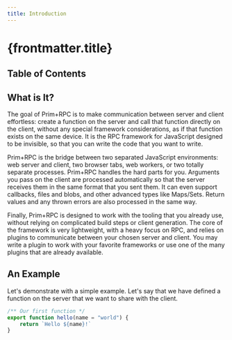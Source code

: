 ```yaml
---
title: Introduction
---
```



# {frontmatter.title}

## Table of Contents

## What is It?

The goal of Prim+RPC is to make communication between server and client effortless: create a function on the server and
call that function directly on the client, without any special framework considerations, as if that function exists on
the same device. It is the RPC framework for JavaScript designed to be invisible, so that you can write the code that
you want to write.

Prim+RPC is the bridge between two separated JavaScript environments: web server and client, two browser tabs, web
workers, or two totally separate processes. Prim+RPC handles the hard parts for you. Arguments you pass on the client
are processed automatically so that the server receives them in the same format that you sent them. It can even support
callbacks, files and blobs, and other advanced types like Maps/Sets. Return values and any thrown errors are also
processed in the same way.

Finally, Prim+RPC is designed to work with the tooling that you already use, without relying on complicated build steps
or client generation. The core of the framework is very lightweight, with a heavy focus on RPC, and relies on plugins to
communicate between your chosen server and client. You may write a plugin to work with your favorite frameworks or use
one of the many plugins that are already available.

## An Example

Let's demonstrate with a simple example. Let's say that we have defined a function on the server that we want to share
with the client.

<CodeFile filename="server/greetings.ts">

```typescript
/** Our first function */
export function hello(name = "world") {
	return `Hello ${name}!`
}
```

</CodeFile>
